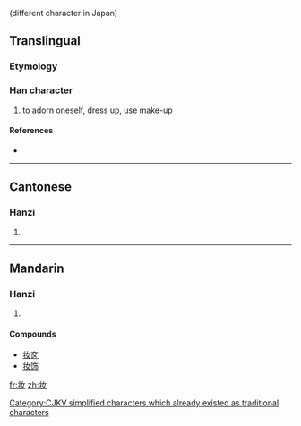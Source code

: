 {{also|妝|粧}} (different character in Japan)
==Translingual==

===Etymology===
{{Han simp|妝|f=爿|t=丬}}

===Han character===
{{Han char|rn=38|rad=女|as=03|sn=6|four=|canj=中一女 (LMV)}}

# to adorn oneself, dress up, use make-up

====References====
* {{Han ref|kx=0256.041|hdz=21027.070|uh=5986|ud=22918}}

----

==Cantonese==

===Hanzi===
{{yue-hanzi|jyut=|y=jong1|tra=妝}}

# {{defn|Cantonese|sort=女03}}

----

==Mandarin==

===Hanzi===
{{cmn-hanzi|tra=妝|pin=[[zhuāng]] ([[zhuang1]])|wg=chuang<sup>1</sup>}}

# {{defn|Mandarin|sort=女03}}

====Compounds====
* [[妆奁]]
* [[妆饰]]

[[Category:CJKV simplified characters which already existed as traditional characters]]

[[fr:妆]]
[[zh:妆]]
